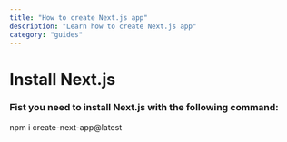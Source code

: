 ```yaml
---
title: "How to create Next.js app"
description: "Learn how to create Next.js app"
category: "guides"
---
```


# Install Next.js

### Fist you need to install Next.js with the following command:

npm i create-next-app@latest

